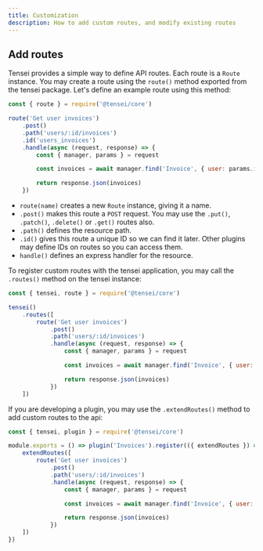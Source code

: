 ```yaml
---
title: Customization
description: How to add custom routes, and modify existing routes
---
```


## Add routes
Tensei provides a simple way to define API routes. Each route is a `Route` instance. You may create a route using the `route()` method exported from the tensei package. Let's define an example route using this method:

```js
const { route } = require('@tensei/core')

route('Get user invoices')
    .post()
    .path('users/:id/invoices')
    .id('users_invoices')
    .handle(async (request, response) => {
        const { manager, params } = request

        const invoices = await manager.find('Invoice', { user: params.id })

        return response.json(invoices)
    })
```

- `route(name)` creates a new `Route` instance, giving it a name.
- `.post()` makes this route a `POST` request. You may use the `.put()`, `.patch()`, `.delete()` or `.get()` routes also.
- `.path()` defines the resource path.
- `.id()` gives this route a unique ID so we can find it later. Other plugins may define IDs on routes so you can access them.
- `handle()` defines an express handler for the resource.

To register custom routes with the tensei application, you may call the `.routes()` method on the tensei instance:

```js
const { tensei, route } = require('@tensei/core')

tensei()
    .routes([
        route('Get user invoices')
            .post()
            .path('users/:id/invoices')
            .handle(async (request, response) => {
                const { manager, params } = request

                const invoices = await manager.find('Invoice', { user: params.id })

                return response.json(invoices)
            })
    ])
```

If you are developing a plugin, you may use the `.extendRoutes()` method to add custom routes to the api:

```js
const { tensei, plugin } = require('@tensei/core')

module.exports = () => plugin('Invoices').register(({ extendRoutes }) => {
    extendRoutes([
        route('Get user invoices')
            .post()
            .path('users/:id/invoices')
            .handle(async (request, response) => {
                const { manager, params } = request

                const invoices = await manager.find('Invoice', { user: params.id })

                return response.json(invoices)
            })
    ])
})
```